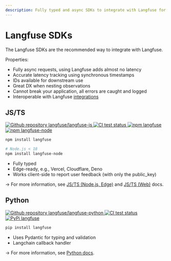 ```yaml
---
description: Fully typed and async SDKs to integrate with Langfuse for Python and Typescript.
---
```


# Langfuse SDKs

The Langfuse SDKs are the recommended way to integrate with Langfuse.

Properties:

- Fully async requests, using Langfuse adds almost no latency
- Accurate latency tracking using synchronous timestamps
- IDs available for downstream use
- Great DX when nesting observations
- Cannot break your application, all errors are caught and logged
- Interoperable with Langfuse [integrations](/docs/integrations/overview)

## JS/TS

<div className="flex flex-row flex-wrap gap-2 mt-2">
  <a href="https://github.com/langfuse/langfuse-js">
    <img
      alt="Github repository langfuse/langfuse-js"
      src="https://img.shields.io/badge/repo-langfuse--js-blue?style=flat-square&logo=Github"
    />
  </a>
  <a href="https://github.com/langfuse/langfuse-js/actions/workflows/ci.yml?query=branch%3Amain">
    <img
      src="https://img.shields.io/github/actions/workflow/status/langfuse/langfuse-js/ci.yml?style=flat-square&logo=Github&label=tests"
      alt="CI test status"
    />
  </a>
  <a href="https://www.npmjs.com/package/langfuse">
    <img
      src="https://img.shields.io/npm/v/langfuse?style=flat-square&label=npm+langfuse"
      alt="npm langfuse"
    />
  </a>
  <a href="https://www.npmjs.com/package/langfuse-node">
    <img
      src="https://img.shields.io/npm/v/langfuse-node?style=flat-square&label=npm+langfuse-node"
      alt="npm langfuse-node"
    />
  </a>
</div>

```sh npm2yarn
npm install langfuse

# Node.js < 18
npm install langfuse-node
```

- Fully typed
- Edge-ready, e.g., Vercel, Cloudflare, Deno
- Works client-side to report user feedback (with only the public_key)

→ For more information, see [JS/TS (Node.js, Edge)](/docs/sdk/typescript/guide) and [JS/TS (Web)](/docs/sdk/typescript/guide-web) docs.

## Python

<div className="flex flex-row flex-wrap gap-2 mt-2">
  <a href="https://github.com/langfuse/langfuse-python">
    <img
      alt="Github repository langfuse/langfuse-python"
      src="https://img.shields.io/badge/repo-langfuse--python-blue?style=flat-square&logo=Github"
    />
  </a>
  <a href="https://github.com/langfuse/langfuse-python/actions/workflows/ci.yml?query=branch%3Amain">
    <img
      src="https://img.shields.io/github/actions/workflow/status/langfuse/langfuse-python/ci.yml?style=flat-square&logo=Github&label=tests"
      alt="CI test status"
    />
  </a>
  <a href="https://pypi.org/project/langfuse/">
    <img
      src="https://img.shields.io/pypi/v/langfuse?style=flat-square&label=pypi+langfuse"
      alt="PyPi langfuse"
    />
  </a>
</div>

```sh
pip install langfuse
```

- Uses Pydantic for typing and validation
- Langchain callback handler

→ For more information, see [Python docs](/docs/sdk/python).
